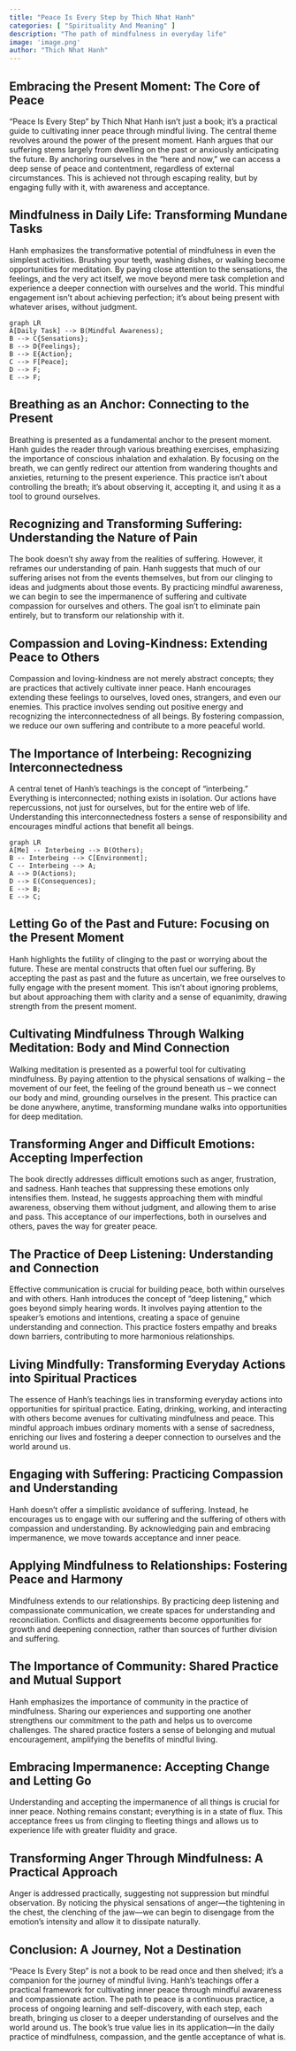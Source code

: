 ```yaml
---
title: "Peace Is Every Step by Thich Nhat Hanh"
categories: [ "Spirituality And Meaning" ]
description: "The path of mindfulness in everyday life"
image: 'image.png'
author: "Thich Nhat Hanh"
---
```

## Embracing the Present Moment: The Core of Peace

"Peace Is Every Step" by Thich Nhat Hanh isn't just a book; it's a practical guide to cultivating inner peace through mindful living.  The central theme revolves around the power of the present moment. Hanh argues that our suffering stems largely from dwelling on the past or anxiously anticipating the future. By anchoring ourselves in the "here and now," we can access a deep sense of peace and contentment, regardless of external circumstances. This is achieved not through escaping reality, but by engaging fully with it, with awareness and acceptance.

## Mindfulness in Daily Life: Transforming Mundane Tasks

Hanh emphasizes the transformative potential of mindfulness in even the simplest activities.  Brushing your teeth, washing dishes, or walking become opportunities for meditation.  By paying close attention to the sensations, the feelings, and the very act itself, we move beyond mere task completion and experience a deeper connection with ourselves and the world.  This mindful engagement isn't about achieving perfection; it's about being present with whatever arises, without judgment.

```mermaid
graph LR
A[Daily Task] --> B(Mindful Awareness);
B --> C{Sensations};
B --> D{Feelings};
B --> E{Action};
C --> F[Peace];
D --> F;
E --> F;
```

## Breathing as an Anchor: Connecting to the Present

Breathing is presented as a fundamental anchor to the present moment.  Hanh guides the reader through various breathing exercises, emphasizing the importance of conscious inhalation and exhalation.  By focusing on the breath, we can gently redirect our attention from wandering thoughts and anxieties, returning to the present experience. This practice isn't about controlling the breath; it's about observing it, accepting it, and using it as a tool to ground ourselves.

## Recognizing and Transforming Suffering: Understanding the Nature of Pain

The book doesn't shy away from the realities of suffering. However, it reframes our understanding of pain. Hanh suggests that much of our suffering arises not from the events themselves, but from our clinging to ideas and judgments about those events.  By practicing mindful awareness, we can begin to see the impermanence of suffering and cultivate compassion for ourselves and others.  The goal isn't to eliminate pain entirely, but to transform our relationship with it.

## Compassion and Loving-Kindness: Extending Peace to Others

Compassion and loving-kindness are not merely abstract concepts; they are practices that actively cultivate inner peace. Hanh encourages extending these feelings to ourselves, loved ones, strangers, and even our enemies.  This practice involves sending out positive energy and recognizing the interconnectedness of all beings. By fostering compassion, we reduce our own suffering and contribute to a more peaceful world.


## The Importance of Interbeing: Recognizing Interconnectedness

A central tenet of Hanh's teachings is the concept of "interbeing." Everything is interconnected; nothing exists in isolation.  Our actions have repercussions, not just for ourselves, but for the entire web of life.  Understanding this interconnectedness fosters a sense of responsibility and encourages mindful actions that benefit all beings.

```mermaid
graph LR
A[Me] -- Interbeing --> B(Others);
B -- Interbeing --> C[Environment];
C -- Interbeing --> A;
A --> D(Actions);
D --> E(Consequences);
E --> B;
E --> C;
```

## Letting Go of the Past and Future: Focusing on the Present Moment

Hanh highlights the futility of clinging to the past or worrying about the future. These are mental constructs that often fuel our suffering.  By accepting the past as past and the future as uncertain, we free ourselves to fully engage with the present moment. This isn't about ignoring problems, but about approaching them with clarity and a sense of equanimity, drawing strength from the present moment.

## Cultivating Mindfulness Through Walking Meditation: Body and Mind Connection

Walking meditation is presented as a powerful tool for cultivating mindfulness.  By paying attention to the physical sensations of walking – the movement of our feet, the feeling of the ground beneath us – we connect our body and mind, grounding ourselves in the present.  This practice can be done anywhere, anytime, transforming mundane walks into opportunities for deep meditation.

## Transforming Anger and Difficult Emotions: Accepting Imperfection

The book directly addresses difficult emotions such as anger, frustration, and sadness.  Hanh teaches that suppressing these emotions only intensifies them. Instead, he suggests approaching them with mindful awareness, observing them without judgment, and allowing them to arise and pass. This acceptance of our imperfections, both in ourselves and others, paves the way for greater peace.

## The Practice of Deep Listening: Understanding and Connection

Effective communication is crucial for building peace, both within ourselves and with others.  Hanh introduces the concept of "deep listening," which goes beyond simply hearing words.  It involves paying attention to the speaker's emotions and intentions, creating a space of genuine understanding and connection.  This practice fosters empathy and breaks down barriers, contributing to more harmonious relationships.


## Living Mindfully: Transforming Everyday Actions into Spiritual Practices

The essence of Hanh's teachings lies in transforming everyday actions into opportunities for spiritual practice.  Eating, drinking, working, and interacting with others become avenues for cultivating mindfulness and peace. This mindful approach imbues ordinary moments with a sense of sacredness, enriching our lives and fostering a deeper connection to ourselves and the world around us.

## Engaging with Suffering: Practicing Compassion and Understanding

Hanh doesn't offer a simplistic avoidance of suffering. Instead, he encourages us to engage with our suffering and the suffering of others with compassion and understanding.  By acknowledging pain and embracing impermanence, we move towards acceptance and inner peace.

## Applying Mindfulness to Relationships: Fostering Peace and Harmony

Mindfulness extends to our relationships.  By practicing deep listening and compassionate communication, we create spaces for understanding and reconciliation.  Conflicts and disagreements become opportunities for growth and deepening connection, rather than sources of further division and suffering.

## The Importance of Community: Shared Practice and Mutual Support

Hanh emphasizes the importance of community in the practice of mindfulness.  Sharing our experiences and supporting one another strengthens our commitment to the path and helps us to overcome challenges.  The shared practice fosters a sense of belonging and mutual encouragement, amplifying the benefits of mindful living.


## Embracing Impermanence: Accepting Change and Letting Go

Understanding and accepting the impermanence of all things is crucial for inner peace.  Nothing remains constant; everything is in a state of flux. This acceptance frees us from clinging to fleeting things and allows us to experience life with greater fluidity and grace.


## Transforming Anger Through Mindfulness: A Practical Approach

Anger is addressed practically, suggesting not suppression but mindful observation.  By noticing the physical sensations of anger—the tightening in the chest, the clenching of the jaw—we can begin to disengage from the emotion's intensity and allow it to dissipate naturally.


## Conclusion:  A Journey, Not a Destination

"Peace Is Every Step" is not a book to be read once and then shelved; it's a companion for the journey of mindful living.  Hanh's teachings offer a practical framework for cultivating inner peace through mindful awareness and compassionate action. The path to peace is a continuous practice, a process of ongoing learning and self-discovery, with each step, each breath, bringing us closer to a deeper understanding of ourselves and the world around us.  The book's true value lies in its application—in the daily practice of mindfulness, compassion, and the gentle acceptance of what is.

